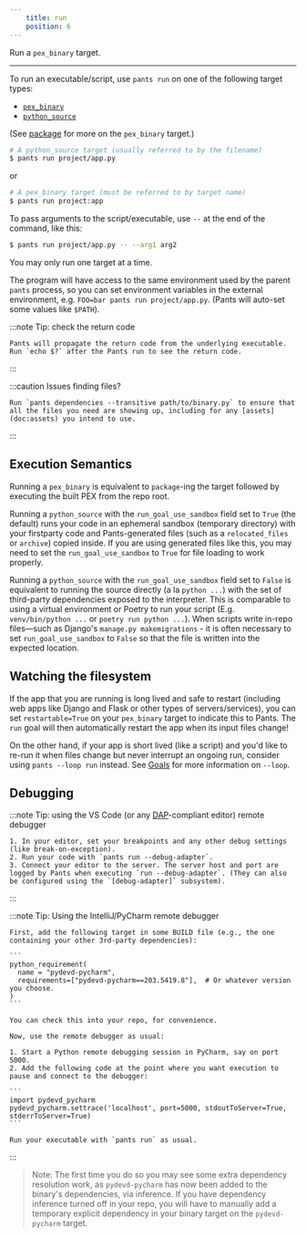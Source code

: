 ```yaml
---
    title: run
    position: 6
---
```


Run a `pex_binary` target.

---

To run an executable/script, use `pants run` on one of the following target types:

* [`pex_binary`](doc:reference-pex_binary)
* [`python_source`](doc:reference-python_source)

(See [package](doc:python-package-goal) for more on the `pex_binary` target.)

```bash
# A python_source target (usually referred to by the filename)
$ pants run project/app.py
```

or

```bash
# A pex_binary target (must be referred to by target name)
$ pants run project:app
```

To pass arguments to the script/executable, use `--` at the end of the command, like this:

```bash
$ pants run project/app.py -- --arg1 arg2
```

You may only run one target at a time.

The program will have access to the same environment used by the parent `pants` process, so you can set environment variables in the external environment, e.g. `FOO=bar pants run project/app.py`. (Pants will auto-set some values like `$PATH`).


:::note Tip: check the return code

    
    Pants will propagate the return code from the underlying executable. Run `echo $?` after the Pants run to see the return code.

:::


:::caution Issues finding files?

    
    Run `pants dependencies --transitive path/to/binary.py` to ensure that all the files you need are showing up, including for any [assets](doc:assets) you intend to use.

:::

Execution Semantics
-------------------

Running a `pex_binary` is equivalent to `package`-ing the target followed by executing the built PEX from the repo root.

Running a `python_source` with the `run_goal_use_sandbox` field set to `True` (the default) runs your code in an ephemeral sandbox (temporary directory) with your firstparty code and Pants-generated files (such as a `relocated_files` or `archive`) copied inside. If you are using generated files like this, you may need to set the `run_goal_use_sandbox` to `True` for file loading to work properly.

Running a `python_source` with the `run_goal_use_sandbox` field set to `False` is equivalent to running the source directly (a la `python ...`) with the set of third-party dependencies exposed to the interpreter. This is comparable to using a virtual environment or Poetry to run your script (E.g. `venv/bin/python ...` or `poetry run python ...`). When scripts write in-repo files—such as Django's `manage.py makemigrations` - it is often necessary to set `run_goal_use_sandbox` to `False` so that the file is written into the expected location.


Watching the filesystem
-----------------------

If the app that you are running is long lived and safe to restart (including web apps like Django and Flask or other types of servers/services), you can set `restartable=True` on your `pex_binary` target to indicate this to Pants. The `run` goal will then automatically restart the app when its input files change!

On the other hand, if your app is short lived (like a script) and you'd like to re-run it when files change but never interrupt an ongoing run, consider using `pants --loop run` instead. See [Goals](doc:goals#running-goals) for more information on `--loop`.

Debugging
---------


:::note Tip: using the VS Code (or any [DAP](https://microsoft.github.io/debug-adapter-protocol/)-compliant editor) remote debugger

    
    
    1. In your editor, set your breakpoints and any other debug settings (like break-on-exception).
    2. Run your code with `pants run --debug-adapter`.
    3. Connect your editor to the server. The server host and port are logged by Pants when executing `run --debug-adapter`. (They can also be configured using the `[debug-adapter]` subsystem).

:::


:::note Tip: Using the IntelliJ/PyCharm remote debugger

    
    First, add the following target in some BUILD file (e.g., the one containing your other 3rd-party dependencies):
    
    ```
    python_requirement(
      name = "pydevd-pycharm",
      requirements=["pydevd-pycharm==203.5419.8"],  # Or whatever version you choose.
    )
    ```
    
    You can check this into your repo, for convenience.
    
    Now, use the remote debugger as usual:
    
    1. Start a Python remote debugging session in PyCharm, say on port 5000.
    2. Add the following code at the point where you want execution to pause and connect to the debugger:
    
    ```
    import pydevd_pycharm
    pydevd_pycharm.settrace('localhost', port=5000, stdoutToServer=True, stderrToServer=True)
    ```
    
    Run your executable with `pants run` as usual.
    

:::
> Note: The first time you do so you may see some extra dependency resolution work, as `pydevd-pycharm` has now been added to the binary's dependencies, via inference. If you have dependency inference turned off in your repo, you will have to manually add a temporary explicit dependency in your binary target on the `pydevd-pycharm` target.